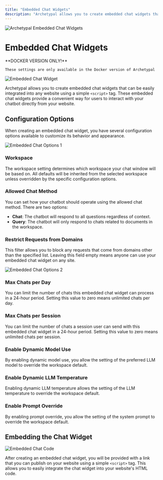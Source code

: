 ```yaml
---
title: "Embedded Chat Widgets"
description: "Archetypal allows you to create embedded chat widgets that can be easily integrated into any website"
---
```



<Image
  src="/images/features/chat-widgets/header-image.png"
  height={1080}
  width={1920}
  quality={100}
  alt="Archetypal Embedded Chat Widgets"
/>

# Embedded Chat Widgets

<Callout type="info" emoji="️💡">
  **DOCKER VERSION ONLY!**

    These settings are only available in the Docker version of Archetypal

</Callout>

<Image
  src="/images/features/chat-widgets/chat-widget.png"
  height={1080}
  width={1920}
  quality={100}
  alt="Embedded Chat Widget"
/>

Archetypal allows you to create embedded chat widgets that can be easily integrated into any website using a simple `<script>` tag. These embedded chat widgets provide a convenient way for users to interact with your chatbot directly from your website.

## Configuration Options

When creating an embedded chat widget, you have several configuration options available to customize its behavior and appearance.

<Image
  src="/images/features/chat-widgets/configuration-options.png"
  height={1080}
  width={1920}
  quality={100}
  alt="Embedded Chat Options 1"
/>

### Workspace

The workspace setting determines which workspace your chat window will be based on. All defaults will be inherited from the selected workspace unless overridden by the specific configuration options.

### Allowed Chat Method

You can set how your chatbot should operate using the allowed chat method. There are two options:

- **Chat**: The chatbot will respond to all questions regardless of context.
- **Query**: The chatbot will only respond to chats related to documents in the workspace.

### Restrict Requests from Domains

This filter allows you to block any requests that come from domains other than the specified list. Leaving this field empty means anyone can use your embedded chat widget on any site.

<Image
  src="/images/features/chat-widgets/domain-blacklist.png"
  height={1080}
  width={1920}
  quality={100}
  alt="Embedded Chat Options 2"
/>

### Max Chats per Day

You can limit the number of chats this embedded chat widget can process in a 24-hour period. Setting this value to zero means unlimited chats per day.

### Max Chats per Session

You can limit the number of chats a session user can send with this embedded chat widget in a 24-hour period. Setting this value to zero means unlimited chats per session.

### Enable Dynamic Model Use

By enabling dynamic model use, you allow the setting of the preferred LLM model to override the workspace default.

### Enable Dynamic LLM Temperature

Enabling dynamic LLM temperature allows the setting of the LLM temperature to override the workspace default.

### Enable Prompt Override

By enabling prompt override, you allow the setting of the system prompt to override the workspace default.

## Embedding the Chat Widget

<Image
  src="/images/features/chat-widgets/embed-code.png"
  height={1080}
  width={1920}
  quality={100}
  alt="Embedded Chat Code"
/>

After creating an embedded chat widget, you will be provided with a link that you can publish on your website using a simple `<script>` tag. This allows you to easily integrate the chat widget into your website's HTML code.
